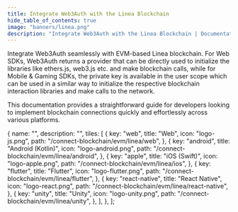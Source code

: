 ```yaml
---
title: Integrate Web3Auth with the Linea Blockchain
hide_table_of_contents: true
image: "banners/linea.png"
description: "Integrate Web3Auth with the Linea Blockchain | Documentation - Web3Auth"
---
```



<SEO
  title="Integrate Web3Auth with the Linea Blockchain"
  description="Integrate Web3Auth with the Linea Blockchain | Documentation - Web3Auth"
  image="https://web3auth.io/docs/banners/linea.png"
  slug="/connect-blockchain/evm/linea"
/>

Integrate Web3Auth seamlessly with EVM-based Linea blockchain. For Web SDKs, Web3Auth returns a
provider that can be directly used to initialize the libraries like ethers.js, web3.js etc. and make
blockchain calls, while for Mobile & Gaming SDKs, the private key is available in the user scope
which can be used in a similar way to initialize the respective blockchain interaction libraries and
make calls to the network.

This documentation provides a straightforward guide for developers looking to implement blockchain
connections quickly and effortlessly across various platforms.

  {
    name: "",
    description: "",
    tiles: [
      {
        key: "web",
        title: "Web",
        icon: "logo-js.png",
        path: "/connect-blockchain/evm/linea/web",
      },
      {
        key: "android",
        title: "Android (Kotlin)",
        icon: "logo-android.png",
        path: "/connect-blockchain/evm/linea/android",
      },
      {
        key: "apple",
        title: "iOS (Swift)",
        icon: "logo-apple.png",
        path: "/connect-blockchain/evm/linea/ios",
      },
      {
        key: "flutter",
        title: "Flutter",
        icon: "logo-flutter.png",
        path: "/connect-blockchain/evm/linea/flutter",
      },
      {
        key: "react-native",
        title: "React Native",
        icon: "logo-react.png",
        path: "/connect-blockchain/evm/linea/react-native",
      },
      {
        key: "unity",
        title: "Unity",
        icon: "logo-unity.png",
        path: "/connect-blockchain/evm/linea/unity",
      },
    ],
  },
];

<Tiles tileGroups={Linea} />
